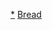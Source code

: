 {{Navbox
|name= 麵包
|title=[[麵包]]
|state = {{{state|autocollapse}}}
|image = [[File:Weißbrot-1.jpg|146px|White bread]]
|bodyclass = hlist

|group1=[[麵包列表|形式]]
|list1=
* [[印度煎餅]]
* [[印度麥餅]]
* [[英杰拉]]
* [[馕]]
* [[皮塔饼]]
* [[黑麦面包]] 
* [[老麵]] 
* [[無酵餅]]
* [[白面包]]
* [[锅盔]]

|group2=製作原料
|list2=
* [[丙酸鈣]] 
* [[蛋]]
* [[脂肪]]
* [[穀粉]]
* [[膨鬆劑]] 
* [[牛奶]]
* [[鹽]]
* [[糖]]
* [[水]]

|group3=烘焙設備
|list3=
* [[烤爐]] 
* [[麵包機]]
* [[計重秤]]

|group4=處理
|list4=
* [[焗烤]]
* [[膨松剂]] 
* [[美拉德反应]]
* [[蒸]]

|group5=使用
|list5=
* [[麵包屑]]
* [[棺材板]]
*{{link-en|麵包布丁|Bread pudding}}
* [[法國吐司]]
* [[拉脱维亚黑麦面包]]
* [[三明治]] 
* [[吐司]]

|group6=其他
|list6=
* [[麵包歷史]]

|group7=列表
|list7=
* [[麵包列表]]
* {{link-en|美國麵包列表|List of American breads|美國麵包}}
* {{link-en|英國麵包列表|List of British beads|英國麵包}}
*{{link-en|印度麵包列表|List of Indian breads|印度麵包}}
* {{le|巴基斯坦麵包列表|List of Pakistani breads|巴基斯坦麵包}}

|below = 
* {{Icon|Category}} [[:Category:麵包|分類]]

}}<noinclude>
{{documentation}}
[[Category:麵包模板|*]]
[[Category:食品導航模板|Bread]]
</noinclude>